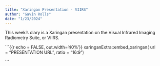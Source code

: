 ```yaml
---
title: "Xaringan Presentation - VIIRS"
author: "Gavin Rolls"
date: "1/23/2024"
---
```


This week's diary is a Xaringan presentation on the Visual Infrared Imaging Radiometry Suite, or VIIRS.

```{{r echo = FALSE, out.width='40%'}}
xaringanExtra::embed_xaringan(
  url = "PRESENTATION URL",
  ratio = "16:9")

```

